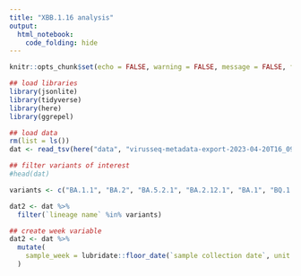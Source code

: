 ```yaml
---
title: "XBB.1.16 analysis"
output: 
  html_notebook:
    code_folding: hide
---
```


```r
knitr::opts_chunk$set(echo = FALSE, warning = FALSE, message = FALSE, fig.width = 12, fig.height = 9)
```

```r
## load libraries
library(jsonlite)
library(tidyverse)
library(here)
library(ggrepel)
```

```r
## load data
rm(list = ls())
dat <- read_tsv(here("data", "virusseq-metadata-export-2023-04-20T16_09_15.417Z.tsv"))
```
```r
## filter variants of interest
#head(dat)

variants <- c("BA.1.1", "BA.2", "BA.5.2.1", "BA.2.12.1", "BA.1", "BQ.1.1", "BQ.1", "XBB.1.5", "XBB.1.16")

dat2 <- dat %>%
  filter(`lineage name` %in% variants)

## create week variable
dat2 <- dat %>%
  mutate(
    sample_week = lubridate::floor_date(`sample collection date`, unit = "week", week_start = 1)
  )
```


